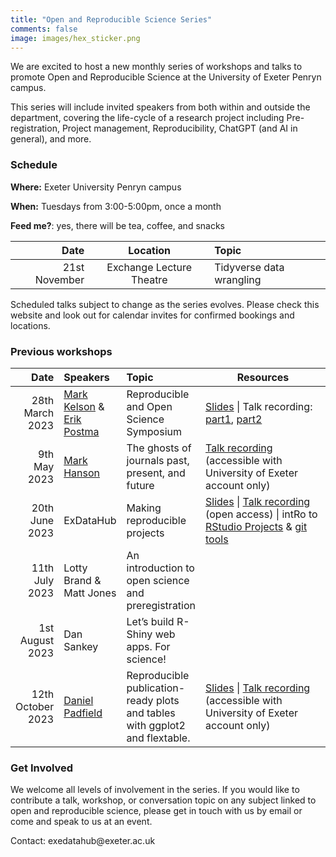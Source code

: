 ```yaml
---
title: "Open and Reproducible Science Series"
comments: false
image: images/hex_sticker.png
---
```


We are excited to host a new monthly series of workshops and talks to promote Open and Reproducible Science at the University of Exeter Penryn campus.

This series will include invited speakers from both within and outside the department, covering the life-cycle of a research project including Pre-registration, Project management, Reproducibility, ChatGPT (and AI in general), and more.

### Schedule

**Where:** Exeter University Penryn campus

**When:** Tuesdays from 3:00-5:00pm, once a month

**Feed me?**: yes, there will be tea, coffee, and snacks

|          Date |         Location         | Topic                    |
|--------------:|:------------------------:|:-------------------------|
| 21st November | Exchange Lecture Theatre | Tidyverse data wrangling |

Scheduled talks subject to change as the series evolves. Please check this website and look out for calendar invites for confirmed bookings and locations.

### Previous workshops

|              Date | Speakers                                                                                                                                                            | Topic                                                                       | Resources                                                                                                                                                                                                                                                                                                                                                                                                                                                                                                                                                                                                                                                                                                                                                                          |
|------------------:|:--------------------------------------------------------------------------------------------------------------------------------------------------------------------|:----------------------------------------------------------------------------|------------------------------------------------------------------------------------------------------------------------------------------------------------------------------------------------------------------------------------------------------------------------------------------------------------------------------------------------------------------------------------------------------------------------------------------------------------------------------------------------------------------------------------------------------------------------------------------------------------------------------------------------------------------------------------------------------------------------------------------------------------------------------------|
|   28th March 2023 | [Mark Kelson](https://mathematics.exeter.ac.uk/staff/mjk223?sm=mjk223) & [Erik Postma](https://biosciences.exeter.ac.uk/staff/profile/index.php?web_id=Erik_Postma) | Reproducible and Open Science Symposium                                     | [Slides](https://exeter-data-analytics.github.io/presentations/open_science_symposium/open_science_symposium.html) \| Talk recording: [part1](https://universityofexeteruk-my.sharepoint.com/:v:/r/personal/d_padfield_exeter_ac_uk/Documents/Open%20Science%20and%20Reproducibility%20Symposium/Open%20Science%20and%20Reproducibility%20Symposium.mp4?csf=1&web=1&e=GqsQqp&nav=eyJwbGF5YmFja09wdGlvbnMiOnsic3RhcnRUaW1lSW5TZWNvbmRzIjoyODYuMTd9fQ%3D%3D), [part2](https://universityofexeteruk-my.sharepoint.com/personal/d_padfield_exeter_ac_uk/_layouts/15/stream.aspx?id=%2Fpersonal%2Fd%5Fpadfield%5Fexeter%5Fac%5Fuk%2FDocuments%2FOpen%20Science%20and%20Reproducibility%20Symposium%2FContinuation%20of%20Open%20Science%20and%20Reproducibility%20Symposium%2Emp4&ga=1) |
|      9th May 2023 | [Mark Hanson](https://mahansonresearch.weebly.com)                                                                                                                  | The ghosts of journals past, present, and future                            | [Talk recording](https://universityofexeteruk-my.sharepoint.com/:v:/g/personal/a_trevail_exeter_ac_uk/EfDcipY15c9Lg-PSu-MjoXYBdepHh-DYAe-SmXYydCXW9Q?e=FthcAO) (accessible with University of Exeter account only)                                                                                                                                                                                                                                                                                                                                                                                                                                                                                                                                                                 |
|    20th June 2023 | ExDataHub                                                                                                                                                           | Making reproducible projects                                                | [Slides](https://exeter-data-analytics.github.io/presentations/intro_to_github/intro_to_github.html) \| [Talk recording](https://1drv.ms/v/s!Arocn6oNy_7VyS_1S_t-VjY-So3k) (open access) \| intRo to [RStudio Projects](posts/intro_to_projects/) & [git tools](posts/install_rstudio_git/)                                                                                                                                                                                                                                                                                                                                                                                                                                                                                        |
|    11th July 2023 | Lotty Brand & Matt Jones                                                                                                                                            | An introduction to open science and preregistration                         |                                                                                                                                                                                                                                                                                                                                                                                                                                                                                                                                                                                                                                                                                                                                                                                    |
|   1st August 2023 | Dan Sankey                                                                                                                                                          | Let's build R-Shiny web apps. For science!                                  |                                                                                                                                                                                                                                                                                                                                                                                                                                                                                                                                                                                                                                                                                                                                                                                    |
| 12th October 2023 | [Daniel Padfield](https://padpadpadpad.netlify.app/about)                                                                                                           | Reproducible publication-ready plots and tables with ggplot2 and flextable. | [Slides](https://exeter-data-analytics.github.io/presentations/ggplot2_flextable/2023_ggplot2_flextable.pdf) \| [Talk recording](https://universityofexeteruk-my.sharepoint.com/:v:/g/personal/d_padfield_exeter_ac_uk/EambcAD70vRIli-YxTql64oBwq2V5_nQqwvpj6R_Wj9Y5w?e=GhKF1B&nav=eyJyZWZlcnJhbEluZm8iOnsicmVmZXJyYWxBcHAiOiJTdHJlYW1XZWJBcHAiLCJyZWZlcnJhbFZpZXciOiJTaGFyZURpYWxvZyIsInJlZmVycmFsQXBwUGxhdGZvcm0iOiJXZWIiLCJyZWZlcnJhbE1vZGUiOiJ2aWV3In19) (accessible with University of Exeter account only)                                                                                                                                                                                                                                                                   |

### Get Involved

We welcome all levels of involvement in the series. If you would like to contribute a talk, workshop, or conversation topic on any subject linked to open and reproducible science, please get in touch with us by email or come and speak to us at an event.

Contact: exedatahub\@exeter.ac.uk
